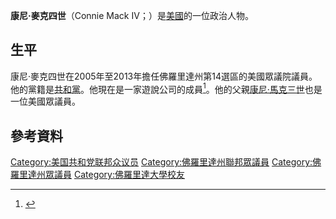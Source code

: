 '''康尼·麥克四世'''（Connie Mack IV；{{bd|1967年|8月12日}}）是[[美國|美國]]的一位政治人物。

==生平==
康尼·麥克四世在2005年至2013年擔任佛羅里達州第14選區的美國眾議院議員。他的黨籍是[[共和黨_(美國)|共和黨]]。他現在是一家遊說公司的成員<ref>{{cite web|url=http://thehill.com/business-a-lobbying/293859-ex-rep-connie-mack-joins-lobby-firm|title=Former Rep. Connie Mack joins lobby firm|work=TheHill|accessdate=2016-01-04|archive-date=2016-01-29|archive-url=https://web.archive.org/web/20160129005947/http://thehill.com/business-a-lobbying/293859-ex-rep-connie-mack-joins-lobby-firm|dead-url=no}}</ref>。他的父親[[康尼·馬克三世|康尼·馬克三世]]也是一位美國眾議員。
== 參考資料 ==
{{reflist}}

{{authority control}}
{{DEFAULTSORT:Mack, Connie 4}}
[[Category:美国共和党联邦众议员|Category:美国共和党联邦众议员]]
[[Category:佛羅里達州聯邦眾議員|Category:佛羅里達州聯邦眾議員]]
[[Category:佛羅里達州眾議員|Category:佛羅里達州眾議員]]
[[Category:佛羅里達大學校友|Category:佛羅里達大學校友]]